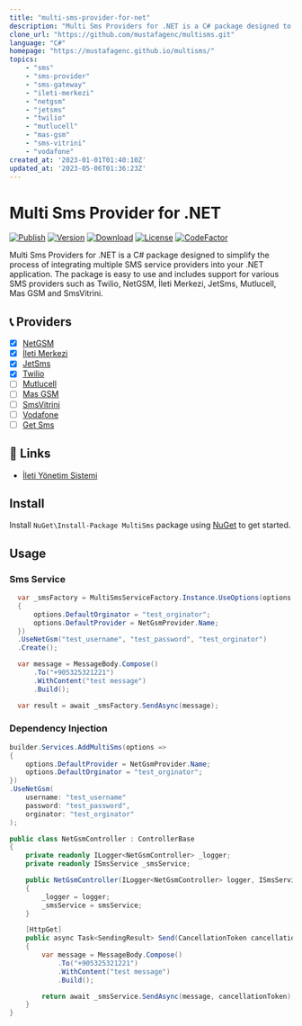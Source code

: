 ```yaml
---
title: "multi-sms-provider-for-net"
description: "Multi Sms Providers for .NET is a C# package designed to simplify the process of integrating multiple SMS service providers into your .NET application."
clone_url: "https://github.com/mustafagenc/multisms.git"
language: "C#"
homepage: "https://mustafagenc.github.io/multisms/"
topics:
    - "sms"
    - "sms-provider"
    - "sms-gateway"
    - "ileti-merkezi"
    - "netgsm"
    - "jetsms"
    - "twilio"
    - "mutlucell"
    - "mas-gsm"
    - "sms-vitrini"
    - "vodafone"
created_at: '2023-01-01T01:40:10Z'
updated_at: '2023-05-06T01:36:23Z'
---
```


# Multi Sms Provider for .NET

[![Publish](https://github.com/mustafagenc/multisms/actions/workflows/publish.yml/badge.svg)](https://github.com/mustafagenc/multisms/actions/workflows/publish.yml) [![Version](https://img.shields.io/nuget/v/MultiSms?label=Nuget)](https://www.nuget.org/packages/MultiSms) [![Download](https://img.shields.io/nuget/dt/MultiSms?label=Downloads&color=green&logo=nuget)](https://www.nuget.org/packages/MultiSms) [![License](https://img.shields.io/github/license/mustafagenc/multisms?label=License)](https://github.com/mustafagenc/multisms/blob/main/LICENSE) [![CodeFactor](https://www.codefactor.io/repository/github/mustafagenc/multisms/badge)](https://www.codefactor.io/repository/github/mustafagenc/multisms)

Multi Sms Providers for .NET is a C# package designed to simplify the process of integrating multiple SMS service providers into your .NET application.
The package is easy to use and includes support for various SMS providers such as Twilio, NetGSM, İleti Merkezi, JetSms, Mutlucell, Mas GSM and SmsVitrini.

## 📞 Providers

- [x] [NetGSM](https://www.nuget.org/packages/MultiSms.NetGsm.Provider/)
- [x] [İleti Merkezi](https://www.nuget.org/packages/MultiSms.IletiMerkezi.Provider/)
- [x] [JetSms](https://www.nuget.org/packages/MultiSms.JetSms.Provider/)
- [x] [Twilio](https://www.nuget.org/packages/MultiSms.Twilio.Provider/)
- [ ] [Mutlucell](https://www.nuget.org/packages/MultiSms.Mutlucell.Provider/)
- [ ] [Mas GSM](https://www.nuget.org/packages/MultiSms.MasGsm.Provider/)
- [ ] [SmsVitrini](https://www.nuget.org/packages/MultiSms.SmsVitrini.Provider/)
- [ ] [Vodafone](#)
- [ ] [Get Sms](#)

## 🔗 Links

- [İleti Yönetim Sistemi](https://iys.org.tr)

## Install
Install ```NuGet\Install-Package MultiSms``` package using [NuGet](https://www.nuget.org/packages/MultiSms) to get started.

## Usage

### Sms Service
```csharp
  var _smsFactory = MultiSmsServiceFactory.Instance.UseOptions(options =>
  {
      options.DefaultOrginator = "test_orginator";
      options.DefaultProvider = NetGsmProvider.Name;
  })
  .UseNetGsm("test_username", "test_password", "test_orginator")
  .Create();

  var message = MessageBody.Compose()
      .To("+905325321221")
      .WithContent("test message")
      .Build();

  var result = await _smsFactory.SendAsync(message);
```

### Dependency Injection
```csharp
builder.Services.AddMultiSms(options =>
{
    options.DefaultProvider = NetGsmProvider.Name;
    options.DefaultOrginator = "test_orginator";
})
.UseNetGsm(
    username: "test_username"
    password: "test_password",
    orginator: "test_orginator"
);
```

```csharp
public class NetGsmController : ControllerBase
{
    private readonly ILogger<NetGsmController> _logger;
    private readonly ISmsService _smsService;

    public NetGsmController(ILogger<NetGsmController> logger, ISmsService smsService)
    {
        _logger = logger;
        _smsService = smsService;
    }

    [HttpGet]
    public async Task<SendingResult> Send(CancellationToken cancellationToken)
    {
        var message = MessageBody.Compose()
            .To("+905325321221")
            .WithContent("test message")
            .Build();

        return await _smsService.SendAsync(message, cancellationToken);
    }
}
```
